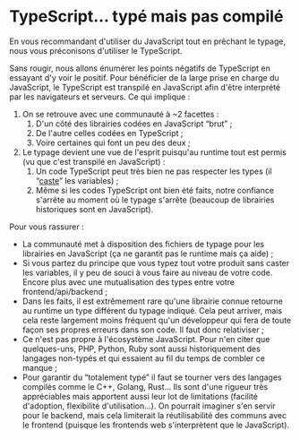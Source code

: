 # TypeScript… typé mais pas compilé

En vous recommandant d'utiliser du JavaScript tout en prêchant le typage, nous vous préconisons d'utiliser le TypeScript.

Sans rougir, nous allons énumérer les points négatifs de TypeScript en essayant d'y voir le positif. Pour bénéficier de la large prise en charge du JavaScript, le TypeScript est transpilé en JavaScript afin d'être interprété par les navigateurs et serveurs. Ce qui implique :

1.  On se retrouve avec une communauté à ~2 facettes :
    1.  D'un côté des librairies codées en JavaScript “brut” ;
    2.  De l'autre celles codées en TypeScript ;
    3.  Voire certaines qui font un peu des deux ;
2.  Le typage devient une vue de l'esprit puisqu'au runtime tout est permis (vu que c'est transpilé en JavaScript) :
    1.  Un code TypeScript peut très bien ne pas respecter les types (il “[caste](https://en.wikipedia.org/wiki/Type_conversion)” les variables) ;
    2.  Même si les codes TypeScript ont bien été faits, notre confiance s'arrête au moment où le typage s'arrête (beaucoup de librairies historiques sont en JavaScript).

Pour vous rassurer :

- La communauté met à disposition des fichiers de typage pour les librairies en JavaScript (ça ne garantit pas le runtime mais ça aide) ;
- Si vous partez du principe que vous typez tout votre produit sans caster les variables, il y peu de souci à vous faire au niveau de votre code. Encore plus avec une mutualisation des types entre votre frontend/api/backend ;
- Dans les faits, il est extrêmement rare qu'une librairie connue retourne au runtime un type différent du typage indiqué. Cela peut arriver, mais cela reste largement moins fréquent qu'un développeur qui fera de toute façon ses propres erreurs dans son code. Il faut donc relativiser ;
- Ce n'est pas propre à l'écosystème JavaScript. Pour n'en citer que quelques-uns, PHP, Python, Ruby sont aussi historiquement des langages non-typés et qui essaient au fil du temps de combler ce manque ;
- Pour garantir du “totalement typé” il faut se tourner vers des langages compilés comme le C++, Golang, Rust… Ils sont d'une rigueur très appréciables mais apportent aussi leur lot de limitations (facilité d'adoption, flexibilité d'utilisation…). On pourrait imaginer s'en servir pour le backend, mais cela limiterait la réutilisabilité des communs avec le frontend (puisque les frontends web s'interprètent que le JavaScript).
